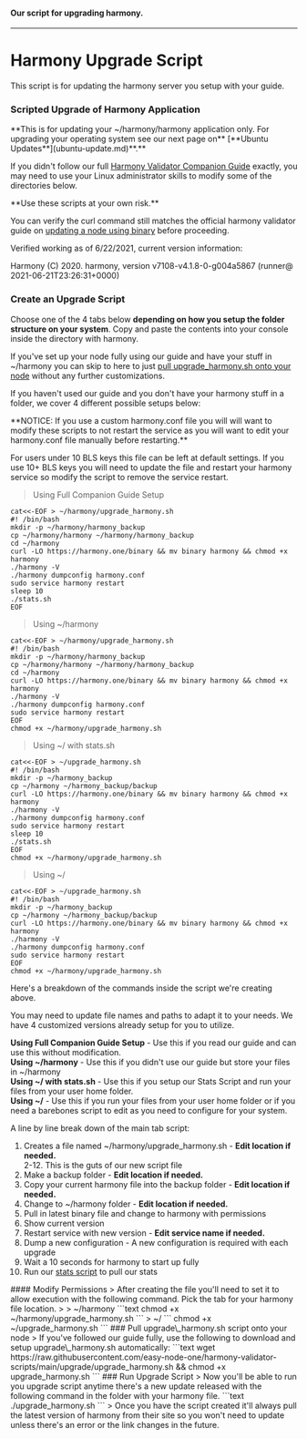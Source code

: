 #### Our script for upgrading harmony.
---

# Harmony Upgrade Script

This script is for updating the harmony server you setup with your guide. 

### Scripted Upgrade of Harmony Application

<div className="p-4 border border-gray-200 dark:border-gray-900 rounded mt-6">
<Callout emoji="⚠️">
**This is for updating your ~/harmony/harmony application only. For upgrading your operating system see our next page on** [**Ubuntu Updates**](ubuntu-update.md)**.**
</div>
</Callout>

If you didn't follow our full [Harmony Validator Companion Guide](../../../before-node-setup/being-a-validator/) exactly, you may need to use your Linux administrator skills to modify some of the directories below.

<div className="p-4 border border-gray-200 dark:border-gray-900 rounded mt-6">
<Callout emoji="⚡">
**Use these scripts at your own risk.** 

You can verify the curl command still matches the official harmony validator guide on [updating a node using binary](https://docs.harmony.one/home/network/validators/node-setup/installing-updating/upgrading-node/using-binary) before proceeding.  
  
Verified working as of 6/22/2021, current version information:  
  
Harmony \(C\) 2020. harmony, version v7108-v4.1.8-0-g004a5867 \(runner@ 2021-06-21T23:26:31+0000\)
</div>
</Callout>

### Create an Upgrade Script

Choose one of the 4 tabs below **depending on how you setup the folder structure on your system**. Copy and paste the contents into your console inside the directory with harmony. 

If you've set up your node fully using our guide and have your stuff in ~/harmony you can skip to here to just [pull upgrade\_harmony.sh onto your node](upgrade-script.md#pull-upgrade_harmony-sh-script-onto-your-node) without any further customizations.

If you haven't used our guide and you don't have your harmony stuff in a folder, we cover 4 different possible setups below:

<div className="p-4 border border-gray-200 dark:border-gray-900 rounded mt-6">
<Callout emoji="⚡">
**NOTICE: If you use a custom harmony.conf file you will will want to modify these scripts to not restart the service as you will want to edit your harmony.conf file manually before restarting.**

For users under 10 BLS keys this file can be left at default settings. If you use 10+ BLS keys you will need to update the file and restart your harmony service so modify the script to remove the service restart.
</div>
</Callout>

> Using Full Companion Guide Setup
```text
cat<<-EOF > ~/harmony/upgrade_harmony.sh
#! /bin/bash
mkdir -p ~/harmony/harmony_backup
cp ~/harmony/harmony ~/harmony/harmony_backup
cd ~/harmony
curl -LO https://harmony.one/binary && mv binary harmony && chmod +x harmony
./harmony -V
./harmony dumpconfig harmony.conf
sudo service harmony restart
sleep 10
./stats.sh
EOF

```
> Using ~/harmony
```
cat<<-EOF > ~/harmony/upgrade_harmony.sh
#! /bin/bash
mkdir -p ~/harmony/harmony_backup
cp ~/harmony/harmony ~/harmony/harmony_backup
cd ~/harmony
curl -LO https://harmony.one/binary && mv binary harmony && chmod +x harmony
./harmony -V
./harmony dumpconfig harmony.conf
sudo service harmony restart
EOF
chmod +x ~/harmony/upgrade_harmony.sh

```
> Using ~/ with stats.sh
```
cat<<-EOF > ~/upgrade_harmony.sh
#! /bin/bash
mkdir -p ~/harmony_backup
cp ~/harmony ~/harmony_backup/backup
curl -LO https://harmony.one/binary && mv binary harmony && chmod +x harmony
./harmony -V
./harmony dumpconfig harmony.conf
sudo service harmony restart
sleep 10
./stats.sh
EOF
chmod +x ~/harmony/upgrade_harmony.sh

```
> Using ~/
```
cat<<-EOF > ~/upgrade_harmony.sh
#! /bin/bash
mkdir -p ~/harmony_backup
cp ~/harmony ~/harmony_backup/backup
curl -LO https://harmony.one/binary && mv binary harmony && chmod +x harmony
./harmony -V
./harmony dumpconfig harmony.conf
sudo service harmony restart
EOF
chmod +x ~/harmony/upgrade_harmony.sh

```
<div className="p-4 border border-gray-200 dark:border-gray-900 rounded mt-6">
<Callout emoji="⚠️">
Here's a breakdown of the commands inside the script we're creating above. 

You may need to update file names and paths to adapt it to your needs. We have 4 customized versions already setup for you to utilize.   
  
**Using Full Companion Guide Setup** - Use this if you read our guide and can use this without modification.  
**Using ~/harmony** - Use this if you didn't use our guide but store your files in ~/harmony  
**Using ~/ with stats.sh** - Use this if you setup our Stats Script and run your files from your user home folder.  
**Using ~/** - Use this if you run your files from your user home folder or if you need a barebones script to edit as you need to configure for your system.

A line by line break down of the main tab script:  
1. Creates a file named ~/harmony/upgrade\_harmony.sh - **Edit location if needed.**  
2-12. This is the guts of our new script file  
3. Make a backup folder - **Edit location if needed.**  
4. Copy your current harmony file into the backup folder - **Edit location if needed.**  
5. Change to ~/harmony folder - **Edit location if needed.**  
6. Pull in latest binary file and change to harmony with permissions  
7. Show current version  
8. Restart service with new version - **Edit service name if needed.**  
9. Dump a new configuration - A new configuration is required with each upgrade  
10. Wait a 10 seconds for harmony to start up fully  
11. Run our [stats script](stats-script.md#how-do-i-see-what-block-were-on) to pull our stats
</div>
</Callout>
#### Modify Permissions
> After creating the file you'll need to set it to allow execution with the following command. Pick the tab for your harmony file location.
> 
> ~/harmony 
```text
chmod +x ~/harmony/upgrade_harmony.sh
```
> ~/
```
chmod +x ~/upgrade_harmony.sh
```
### Pull upgrade\_harmony.sh script onto your node
> If you've followed our guide fully, use the following to download and setup upgrade\_harmony.sh automatically:
```text
wget https://raw.githubusercontent.com/easy-node-one/harmony-validator-scripts/main/upgrade/upgrade_harmony.sh && chmod +x upgrade_harmony.sh
```
### Run Upgrade Script
> Now you'll be able to run you upgrade script anytime there's a new update released with the following command in the folder with your harmony file.
```text
./upgrade_harmony.sh
```
> Once you have the script created it'll always pull the latest version of harmony from their site so you won't need to update unless there's an error or the link changes in the future.

